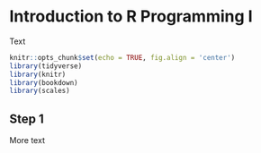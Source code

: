 # Introduction to R Programming I {#rprog1}

Text
```r
knitr::opts_chunk$set(echo = TRUE, fig.align = 'center')
library(tidyverse)
library(knitr)
library(bookdown)
library(scales)
```

## Step 1

More text

